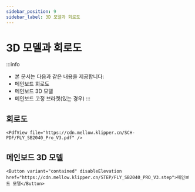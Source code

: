 ```yaml
---
sidebar_position: 9
sidebar_label: 3D 모델과 회로도
---
```




# 3D 모델과 회로도


:::info
* 본 문서는 다음과 같은 내용을 제공합니다:
* 메인보드 회로도
* 메인보드 3D 모델
* 메인보드 고정 브라켓(있는 경우)
:::

## 회로도

    <PdfView file="https://cdn.mellow.klipper.cn/SCH-PDF/FLY_SB2040_Pro_V3.pdf" />


## 메인보드 3D 모델

    <Button variant="contained" disableElevation href="https://cdn.mellow.klipper.cn/STEP/FLY_SB2040_PRO_V3.step">메인보드 모델</Button>